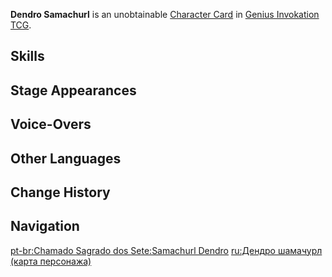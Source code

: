 {{About|the [[Character Card]]|the [[Common Enemy]]|Dendro Samachurl}}
{{Genius Invokation TCG Infobox
|title       = Dendro Samachurl
|id          = 003703
|image       = Dendro Samachurl Character Card.png
|type        = Character Card
|health      = 4
|element     = Dendro
|faction     = Monster;Hilichurl
|weapon      = Other Weapons
|features    = Dendro Samachurl
}}
'''Dendro Samachurl''' is an unobtainable [[Character Card]] in [[Genius Invokation TCG]].

==Skills==
{{Genius Invokation TCG Skills Table}}

==Stage Appearances==
{{Genius Invokation TCG Stage Appearances}}

==Voice-Overs==
{{VO/Enemy
|enemy                   = Shaman Grass (Character Card)
|vo_01_00_title          = Character Select
|vo_01_01_tx_en          = {{A|vo gcg monster shaman grass selectonstage 01.ogg}} {{A|vo gcg monster shaman grass selectonstage 02.ogg}} {{A|vo gcg monster shaman grass selectonstage 03.ogg}}

|vo_02_00_title          = Venomous Vines
|vo_02_01_tx_en          = {{A|vo gcg monster shaman grass elementalart 01.ogg}} {{A|vo gcg monster shaman grass elementalart 02.ogg}} {{A|vo gcg monster shaman grass elementalart 03.ogg}}

|vo_03_00_title          = Dendro Field
|vo_03_01_tx_en          = {{A|vo gcg monster shaman grass elementalburst 01.ogg}} {{A|vo gcg monster shaman grass elementalburst 02.ogg}} {{A|vo gcg monster shaman grass elementalburst 03.ogg}}

|vo_04_00_title          = Heavy Hit Taken
|vo_04_01_tx_en          = {{A|vo gcg monster shaman grass hitheavy 01.ogg}} {{A|vo gcg monster shaman grass hitheavy 02.ogg}} {{A|vo gcg monster shaman grass hitheavy 03.ogg}}

|vo_05_00_title          = Defeated
|vo_05_01_tx_en          = {{A|vo gcg monster shaman grass die 01.ogg}} {{A|vo gcg monster shaman grass die 02.ogg}} {{A|vo gcg monster shaman grass die 03.ogg}}
}}

==Other Languages==
{{Other Languages|Transclude=Dendro Samachurl}}

==Change History==
{{Change History|3.3}}

==Navigation==
{{Genius Invokation TCG Navbox|Character Card Unobtainable}}

[[pt-br:Chamado Sagrado dos Sete:Samachurl Dendro]]
[[ru:Дендро шамачурл (карта персонажа)]]